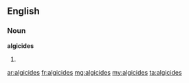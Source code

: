 ==English==

===Noun===
'''algicides'''

# {{plural of|algicide}}

[[ar:algicides]]
[[fr:algicides]]
[[mg:algicides]]
[[my:algicides]]
[[ta:algicides]]